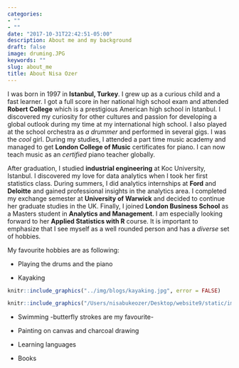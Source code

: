 ```yaml
---
categories:
- ""
- ""
date: "2017-10-31T22:42:51-05:00"
description: About me and my background
draft: false
image: druming.JPG
keywords: ""
slug: about_me
title: About Nisa Ozer
---
```



I was born in 1997 in **Istanbul, Turkey**. I grew up as a curious child and a fast learner. I got a full score in her national high school exam and attended **Robert College** which is a prestigious American high school in Istanbul. I discovered my curiosity for other cultures and passion for developing a global outlook during my time at my international high school. I also played at the school orchestra as *a drummer* and performed in several gigs. I was the *cool* girl. During my studies, I attended a part time music academy  and managed to get **London College of Music** certificates for piano. I can now teach music as an *certified* piano teacher globally.



After graduation, I studied **industrial engineering** at Koc University, Istanbul. I discovered my love for data analytics when I took her first statistics class. During summers, I did analytics internships at **Ford** and **Deloitte** and gained professional insights in the analytics area. I completed my exchange semester at **University of Warwick** and decided to continue her graduate studies in the UK. Finally, I joined **London Business School** as a Masters student in **Analytics and Management**. I am especially looking forward to her **Applied Statistics with R** course. It is important to emphasize that I see myself as a well rounded person and has a *diverse* set of hobbies. 

My favourite hobbies are as following:

* Playing the drums and the piano

* Kayaking

```r
knitr::include_graphics("../img/blogs/kayaking.jpg", error = FALSE)
```

```r
knitr::include_graphics("/Users/nisabukeozer/Desktop/website9/static/img/blogs/kayaking.jpg", error = FALSE)
```

* Swimming -butterfly strokes are my favourite-


* Painting on canvas and charcoal drawing

* Learning languages

* Books






